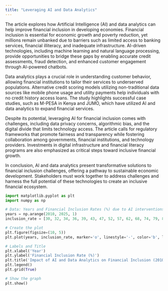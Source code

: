 ```yaml
---
title: "Leveraging AI and Data Analytics"
---
```

The article explores how Artificial Intelligence (AI) and data analytics can help improve financial inclusion in developing economies. Financial inclusion is essential for economic growth and poverty reduction, yet millions remain unbanked due to barriers such as limited access to banking services, financial illiteracy, and inadequate infrastructure. AI-driven technologies, including machine learning and natural language processing, provide opportunities to bridge these gaps by enabling accurate credit assessments, fraud detection, and enhanced customer engagement through AI-powered chatbots.

Data analytics plays a crucial role in understanding customer behavior, allowing financial institutions to tailor their services to underserved populations. Alternative credit scoring models utilizing non-traditional data sources like mobile phone usage and utility payments help individuals with no credit history access loans. The study highlights successful case studies, such as M-PESA in Kenya and JUMO, which have utilized AI and data analytics to expand financial services.

Despite its potential, leveraging AI for financial inclusion comes with challenges, including data privacy concerns, algorithmic bias, and the digital divide that limits technology access. The article calls for regulatory frameworks that promote fairness and transparency while fostering collaboration among governments, financial institutions, and technology providers. Investments in digital infrastructure and financial literacy programs are also emphasized as critical steps toward inclusive financial growth.

In conclusion, AI and data analytics present transformative solutions to financial inclusion challenges, offering a pathway to sustainable economic development. Stakeholders must work together to address challenges and harness the full potential of these technologies to create an inclusive financial ecosystem.

```python
import matplotlib.pyplot as plt
import numpy as np

# Data: Years and Financial Inclusion Rates (%) due to AI interventions
years = np.arange(2010, 2025, 1)
inclusion_rate = [30, 32, 34, 36, 39, 43, 47, 52, 57, 62, 68, 74, 79, 83, 87]  # Hypothetical data

# Create the plot
plt.figure(figsize=(10, 5))
plt.plot(years, inclusion_rate, marker='o', linestyle='-', color='b', label='Financial Inclusion Rate')

# Labels and Title
plt.xlabel('Year')
plt.ylabel('Financial Inclusion Rate (%)')
plt.title('Impact of AI and Data Analytics on Financial Inclusion (2010-2025)')
plt.legend()
plt.grid(True)

# Show the graph
plt.show()
```